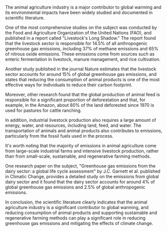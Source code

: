 The animal agriculture industry is a major contributor to global warming and its environmental impacts have been widely studied and documented in scientific literature.

One of the most comprehensive studies on the subject was conducted by the Food and Agriculture Organization of the United Nations (FAO), and published in a report called "Livestock's Long Shadow." The report found that the livestock sector is responsible for 14.5% of all anthropogenic greenhouse gas emissions, including 37% of methane emissions and 65% of nitrous oxide emissions. These emissions come from sources such as enteric fermentation in livestock, manure management, and rice cultivation.

Another study published in the journal Nature estimates that the livestock sector accounts for around 15% of global greenhouse gas emissions, and states that reducing the consumption of animal products is one of the most effective ways for individuals to reduce their carbon footprint.

Moreover, other research found that the global production of animal feed is responsible for a significant proportion of deforestation and that, for example, in the Amazon, about 80% of the land deforested since 1970 is used for pastures for cattle ranching.

In addition, industrial livestock production also requires a large amount of energy, water, and resources, including land, feed, and water. The transportation of animals and animal products also contributes to emissions, particularly from the fossil fuels used in the process.

It's worth noting that the majority of emissions in animal agriculture come from large-scale industrial farms and intensive livestock production, rather than from small-scale, sustainable, and regenerative farming methods.

One research paper on the subject, "Greenhouse gas emissions from the dairy sector: a global life cycle assessment" by J.C. Garnett et al. published in Climatic Change, provides a detailed study on the emissions from global dairy sector and it found that the dairy sector accounts for around 4% of global greenhouse gas emissions and 2.5% of global anthropogenic emissions.

In conclusion, the scientific literature clearly indicates that the animal agriculture industry is a significant contributor to global warming, and reducing consumption of animal products and supporting sustainable and regenerative farming methods can play a significant role in reducing greenhouse gas emissions and mitigating the effects of climate change.
